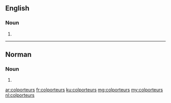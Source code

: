 ==English==

===Noun===
{{head|en|plural}}

# {{plural of|colporteur|lang=en}}

----

==Norman==

===Noun===
{{head|nrf|plural}}

# {{plural of|colporteux|lang=nrf}}

[[ar:colporteurs]]
[[fr:colporteurs]]
[[ku:colporteurs]]
[[mg:colporteurs]]
[[my:colporteurs]]
[[nl:colporteurs]]